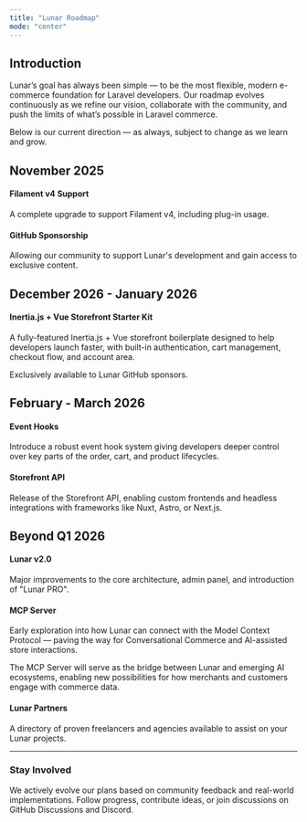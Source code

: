 ```yaml
---
title: "Lunar Roadmap"
mode: "center"
---
```


## Introduction

Lunar’s goal has always been simple — to be the most flexible, modern e-commerce foundation for Laravel developers.
Our roadmap evolves continuously as we refine our vision, collaborate with the community, and push the limits of what’s
possible in Laravel commerce.

Below is our current direction — as always, subject to change as we learn and grow.

## November 2025

#### Filament v4 Support
A complete upgrade to support Filament v4, including plug-in usage.

#### GitHub Sponsorship
Allowing our community to support Lunar's development and gain access to exclusive content.

## December 2026 - January 2026

#### Inertia.js + Vue Storefront Starter Kit
A fully-featured Inertia.js + Vue storefront boilerplate designed to help developers launch faster, with built-in
authentication, cart management, checkout flow, and account area.

Exclusively available to Lunar GitHub sponsors.

## February - March 2026

#### Event Hooks
Introduce a robust event hook system giving developers deeper control over key parts of the order, cart, and product
lifecycles.

#### Storefront API
Release of the Storefront API, enabling custom frontends and headless integrations with frameworks like Nuxt, Astro,
or Next.js.

## Beyond Q1 2026

#### Lunar v2.0
Major improvements to the core architecture, admin panel, and introduction of "Lunar PRO".

#### MCP Server

Early exploration into how Lunar can connect with the Model Context Protocol — paving the way for Conversational
Commerce and AI-assisted store interactions.

The MCP Server will serve as the bridge between Lunar and emerging AI ecosystems, enabling new possibilities for how
merchants and customers engage with commerce data.

#### Lunar Partners
A directory of proven freelancers and agencies available to assist on your Lunar projects.

---

### Stay Involved

We actively evolve our plans based on community feedback and real-world implementations.
Follow progress, contribute ideas, or join discussions on GitHub Discussions and Discord.

